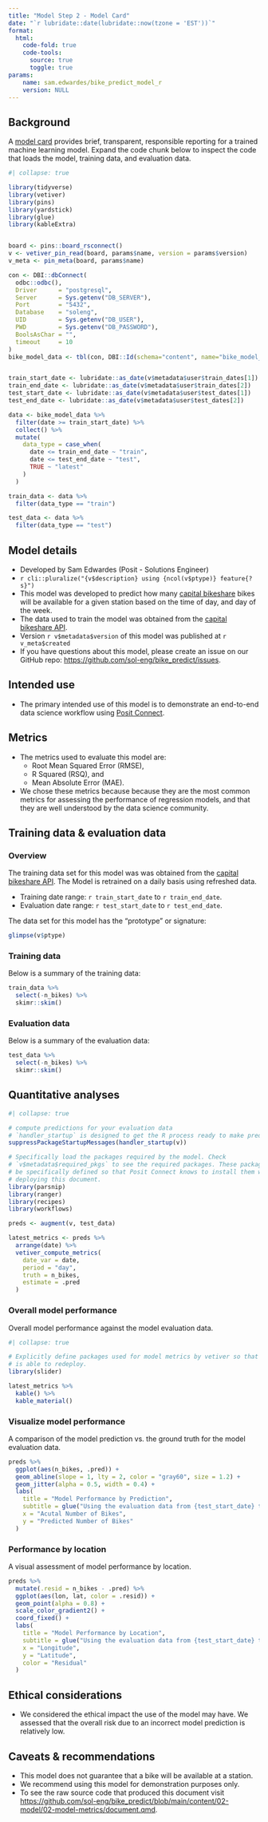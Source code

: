 ```yaml
---
title: "Model Step 2 - Model Card"
date: "`r lubridate::date(lubridate::now(tzone = 'EST'))`"
format:
  html:
    code-fold: true
    code-tools:
      source: true
      toggle: true
params:
    name: sam.edwardes/bike_predict_model_r
    version: NULL
---
```


## Background

A [model card](https://doi.org/10.1145/3287560.3287596) provides brief, transparent, responsible reporting for a trained machine learning model. Expand the code chunk below to inspect the code that loads the model, training data, and evaluation data.

```r
#| collapse: true

library(tidyverse)
library(vetiver)
library(pins)
library(yardstick)
library(glue)
library(kableExtra)


board <- pins::board_rsconnect()
v <- vetiver_pin_read(board, params$name, version = params$version)
v_meta <- pin_meta(board, params$name)

con <- DBI::dbConnect(
  odbc::odbc(),
  Driver      = "postgresql",
  Server      = Sys.getenv("DB_SERVER"),
  Port        = "5432",
  Database    = "soleng",
  UID         = Sys.getenv("DB_USER"),
  PWD         = Sys.getenv("DB_PASSWORD"),
  BoolsAsChar = "",
  timeout     = 10
)
bike_model_data <- tbl(con, DBI::Id(schema="content", name="bike_model_data"))


train_start_date <- lubridate::as_date(v$metadata$user$train_dates[1])
train_end_date <- lubridate::as_date(v$metadata$user$train_dates[2])
test_start_date <- lubridate::as_date(v$metadata$user$test_dates[1])
test_end_date <- lubridate::as_date(v$metadata$user$test_dates[2])

data <- bike_model_data %>%
  filter(date >= train_start_date) %>%
  collect() %>%
  mutate(
    data_type = case_when(
      date <= train_end_date ~ "train",
      date <= test_end_date ~ "test",
      TRUE ~ "latest"
    )
  )

train_data <- data %>%
  filter(data_type == "train")

test_data <- data %>%
  filter(data_type == "test")
```

## Model details

- Developed by Sam Edwardes (Posit - Solutions Engineer)
- `r cli::pluralize("{v$description} using {ncol(v$ptype)} feature{?s}")`
- This model was developed to predict how many [capital bikeshare](https://capitalbikeshare.com) bikes will be available for a given station based on the time of day, and day of the week.
- The data used to train the model was obtained from the [capital bikeshare API](https://ride.capitalbikeshare.com/system-data).
- Version `r v$metadata$version` of this model was published at `r v_meta$created`
- If you have questions about this model, please create an issue on our GitHub repo: <https://github.com/sol-eng/bike_predict/issues>.

## Intended use

- The primary intended use of this model is to demonstrate an end-to-end data science workflow using [Posit Connect](https://posit.co/products/enterprise/connect/).

## Metrics

- The metrics used to evaluate this model are:
  - Root Mean Squared Error (RMSE),
  - R Squared (RSQ), and
  - Mean Absolute Error (MAE).
- We chose these metrics because because they are the most common metrics for assessing the performance of regression models, and that they are well understood by the data science community.

## Training data & evaluation data

::: {.panel-tabset}

### Overview

The training data set for this model was was obtained from the [capital bikeshare API](https://ride.capitalbikeshare.com/system-data). The Model is retrained on a daily basis using refreshed data.

- Training date range:  `r train_start_date` to `r train_end_date`.
- Evaluation date range: `r test_start_date` to `r test_end_date`.

The data set for this model has the "prototype" or signature:

```r
glimpse(v$ptype)
```

### Training data

Below is a summary of the training data:

```r
train_data %>%
  select(-n_bikes) %>%
  skimr::skim()
```

### Evaluation data

Below is a summary of the evaluation data:

```r
test_data %>%
  select(-n_bikes) %>%
  skimr::skim()
```

:::

## Quantitative analyses 

::: {.panel-tabset}

```r
#| collapse: true

# compute predictions for your evaluation data
# `handler_startup` is designed to get the R process ready to make predictions
suppressPackageStartupMessages(handler_startup(v))

# Specifically load the packages required by the model. Check 
# `v$metadata$required_pkgs` to see the required packages. These packages must
# be specifically defined so that Posit Connect knows to install them when
# deploying this document.
library(parsnip)
library(ranger)
library(recipes)
library(workflows)

preds <- augment(v, test_data)

latest_metrics <- preds %>%
  arrange(date) %>%
  vetiver_compute_metrics(
    date_var = date,
    period = "day",
    truth = n_bikes,
    estimate = .pred
  )
```

### Overall model performance

Overall model performance against the model evaluation data.

```r
#| collapse: true

# Explicitly define packages used for model metrics by vetiver so that Connect 
# is able to redeploy.
library(slider)

latest_metrics %>%
  kable() %>%
  kable_material()
```

### Visualize model performance

A comparison of the model prediction vs. the ground truth for the model evaluation data.

```r
preds %>%
  ggplot(aes(n_bikes, .pred)) +
  geom_abline(slope = 1, lty = 2, color = "gray60", size = 1.2) +
  geom_jitter(alpha = 0.5, width = 0.4) +
  labs(
    title = "Model Performance by Prediction",
    subtitle = glue("Using the evaluation data from {test_start_date} to {test_end_date}"),
    x = "Acutal Number of Bikes",
    y = "Predicted Number of Bikes"
  )
```

### Performance by location

A visual assessment of model performance by location.

```r
preds %>%
  mutate(.resid = n_bikes - .pred) %>%
  ggplot(aes(lon, lat, color = .resid)) +
  geom_point(alpha = 0.8) +
  scale_color_gradient2() +
  coord_fixed() + 
  labs(
    title = "Model Performance by Location",
    subtitle = glue("Using the evaluation data from {test_start_date} to {test_end_date}"),
    x = "Longitude",
    y = "Latitude",
    color = "Residual"
  )
```

:::

## Ethical considerations

- We considered the ethical impact the use of the model may have. We assessed that the overall risk due to an incorrect model prediction is relatively low.

## Caveats & recommendations

- This model does not guarantee that a bike will be available at a station.
- We recommend using this model for demonstration purposes only.
- To see the raw source code that produced this document visit <https://github.com/sol-eng/bike_predict/blob/main/content/02-model/02-model-metrics/document.qmd>.



